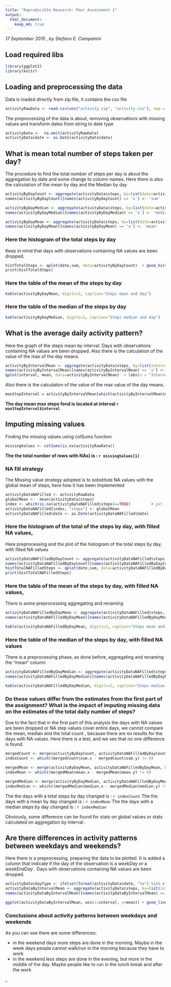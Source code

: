 ```yaml
---
title: "Reproducible Research: Peer Assessment 1"
output: 
  html_document:
    keep_md: true
---
```


*17 September 2015 , by Stefano E. Campanini*

## Load required libs
```r
library(ggplot2)
library(knitr)
```

## Loading and preprocessing the data
Data is loaded directly from zip file, it contains the csv file
```r
activityRawData <- read.csv(unz("activity.zip", "activity.csv"), sep = ",", stringsAsFactors = FALSE )
```

The preprocessing of the data is about, removing observations with missing values and transform dates from string to date type
```r
activityData <-  na.omit(activityRawData)
activityData$date <- as.Date(activityData$date) 
```

## What is mean total number of steps taken per day?
The procedure to find the total number of steps per day is about the aggregation by date and some change to column names. Here there is also the calculation of the mean by day and the Median by day 
```r
activityByDayCount <- aggregate(activityData$steps, by=list(date=activityData$date), FUN=sum)
names(activityByDayCount)[names(activityByDayCount) == 'x'] <- 'sum'

activityByDayMedian <- aggregate(activityData$steps, by=list(date=activityData$date), FUN=median)
names(activityByDayMedian)[names(activityByDayMedian) == 'x'] <- 'median'

activityByDayMean <- aggregate(activityData$steps, by=list(date=activityData$date), FUN=mean)
names(activityByDayMean)[names(activityByDayMean) == 'x'] <- 'mean'
```

### Here the histogram of the **total** steps by day
Keep in mind that days with observations containing NA values are been dropped.
```r
histTotalSteps <- qplot(date,sum, data=activityByDayCount)  + geom_histogram(stat="identity", binwidth=.5)  + labs(x = "Days", y = "Total steps", title = "Total steps by day")
print(histTotalSteps)
```

### Here the table of the **mean** of the steps by day
```r
kable(activityByDayMean, digits=2, caption="Steps mean and day")
```

### Here the table of the **median** of the steps by day
```r
kable(activityByDayMedian, digits=2, caption="Steps median and day") 
``` 


## What is the average daily activity pattern?
Here the graph of the steps mean by interval. Days with observations containing NA values are been dropped. Also there is the calculation of the value of the max of the day means.
```r
activityByIntervalMean <- aggregate(activityData$steps, by=list(interval=activityData$interval), FUN=mean, na.rm=TRUE)
names(activityByIntervalMean)[names(activityByIntervalMean) == 'x'] <- 'mean'
qplot(interval, mean, data=activityByIntervalMean)  + labs(x = "Intervals", y = "Mean of Steps")  + geom_line()
``` 
Also there is the calculation of the value of the max value of the day means.
```r
maxStepInterval = activityByIntervalMean[which(activityByIntervalMean$mean == max(activityByIntervalMean$mean)), ]
``` 
**The day mean max steps fond is located at interval `r maxStepInterval$interval`**

## Imputing missing values
Finding the missing values using colSums function
```r
missingValues <- colSums(is.na(activityRawData))
``` 
**The the total number of rows with NAs) is : `r missingValues[1]`**

### NA fill strategy
The Missing value strategy adopted is to sobstitute NA values with the global mean of steps, here how it has been implemented
```r
activityDataNAFilled <- activityRawData
globalMean <-  mean(activityData$steps)
index <- which(is.na(activityDataNAFilled$steps)==TRUE)         # get index of NA values 
activityDataNAFilled[index, "steps"] <- globalMean               
activityDataNAFilled$date <- as.Date(activityDataNAFilled$date) 
``` 

### Here the histogram of the **total** of the steps by day, with filled NA values, 
Here preprocessing and the plot of the histogram of the total steps by day, with filled NA values
```r
activityDataNAFilledByDayCount <- aggregate(activityDataNAFilled$steps, by=list(date=activityDataNAFilled$date), FUN=sum)
names(activityDataNAFilledByDayCount)[names(activityDataNAFilledByDayCount) == 'x'] <- 'sum'
histTotalNAFilledSteps <- qplot(date,sum, data=activityDataNAFilledByDayCount)  + geom_histogram(stat="identity", binwidth=.5)  + labs(x = "Days", y = "Total steps", title = "Total steps by day")
print(histTotalNAFilledSteps)
```

### Here the table of the **mean** of the steps by day, with filled NA values, 
There is some preprocessing aggregating and renaming 
```r
activityDataNAFilledByDayMean <- aggregate(activityDataNAFilled$steps, by=list(date=activityDataNAFilled$date), FUN=mean)
names(activityDataNAFilledByDayMean)[names(activityDataNAFilledByDayMean) == 'x'] <- 'mean'
```

```r
kable(activityDataNAFilledByDayMean, digits=2, caption="Steps mean and day, for filled NA values dataset") 
```

### Here the table of the **median** of the steps by day, with filled NA values
There is a preprocessing phase, as done before, aggregating and renaming the "mean" column
```r
activityDataNAFilledByDayMedian <- aggregate(activityDataNAFilled$steps, by=list(date=activityDataNAFilled$date), FUN=median)
names(activityDataNAFilledByDayMedian)[names(activityDataNAFilledByDayMedian) == 'x'] <- 'median'
``` 

```r
kable(activityDataNAFilledByDayMedian, digits=2, caption="Steps median and day, for filled NA values dataset")  
``` 

### Do these values differ from the estimates from the first part of the assignment? What is the impact of imputing missing data on the estimates of the total daily number of steps?

Due to the fact that in the first part of this analysis the days with NA values are been dropped or NA step values cover entire days, we cannot compare the mean, median and the total count , because there are no results for the days with NA values.
Here there is a test, and we see that no one difference is found.

```r
mergedCount <- merge(activityByDayCount, activityDataNAFilledByDayCount, by="date", all = FALSE)
indexCount <- which((mergedCount$sum.x - mergedCount$sum.y) != 0)  

mergedMean <- merge(activityByDayMean, activityDataNAFilledByDayMean, by="date", all = FALSE)
indexMean <- which((mergedMean$mean.x - mergedMean$mean.y) != 0)  

mergedMedian <- merge(activityByDayMedian, activityDataNAFilledByDayMedian, by="date", all = FALSE)
indexMedian <- which((mergedMedian$median.x - mergedMedian$median.y) != 0)  
``` 
The the days with a total steps by day changed is : `r indexCount`
The the days with a mean by day changed is : `r indexMean`
The the days with a median steps by day changed is : `r indexMedian`

Obviously,  some difference can be found for stats on global values or stats calculated on aggregation by interval .

## Are there differences in activity patterns between weekdays and weekends?
Here there is a preprocessing, preparing the data to be plotted. It is added a column that indicate if the day of the observation is a *weekDay* or a *weekEndDay* . Days with observations containing NA values are been dropped.
```r
activityData$dayType <- ifelse((format(activityData$date, "%a") %in% c("Sun", "Sat")), "weekEnd","weekDay")
activityDataByIntervalMean <- aggregate(activityData$steps, by=list(interval=activityData$interval, dayType = activityData$dayType), FUN=mean, na.rm=TRUE)
names(activityDataByIntervalMean)[names(activityDataByIntervalMean) == 'x'] <- 'mean'

ggplot(activityDataByIntervalMean, aes(x=interval, y=mean)) + geom_line() + geom_line(aes(interval, mean, colour = dayType)) + facet_grid( dayType ~ .) + labs(x = "Intervals", y = "Number of Steps")

``` 

### Conclusions about activity patterns between weekdays and weekends

As you can see there are some differences:

- in the weekend days more steps are done in the morning. Maybe in the week days people cannot walk/run in the morning because they have to work
- in the weekend less steps are done in the evening, but more in the middle of the day. Maybe people like to run in the lunch break and after the work       
   
      
         
         
_  








